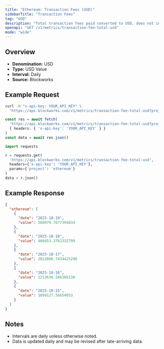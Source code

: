 ```yaml
---
title: "Ethereum: Transaction Fees (USD)"
sidebarTitle: "Transaction Fees"
tag: "USD"
description: "Total transaction fees paid converted to USD, does not include out-of-protocol tips or additional sources of revenue"
openapi: "GET /v1/metrics/transaction-fee-total-usd"
mode: "wide"
---
```


## Overview

- **Denomination:** USD
- **Type:** USD Value
- **Interval:** Daily
- **Source:** Blockworks

## Example Request

<CodeGroup>

```bash cURL
curl -H "x-api-key: YOUR_API_KEY" \
  "https://api.blockworks.com/v1/metrics/transaction-fee-total-usd?project=ethereum"
```

```typescript TypeScript
const res = await fetch(
  'https://api.blockworks.com/v1/metrics/transaction-fee-total-usd?project=ethereum',
  { headers: { 'x-api-key': 'YOUR_API_KEY' } }
)
const data = await res.json()
```

```python Python
import requests

r = requests.get(
  'https://api.blockworks.com/v1/metrics/transaction-fee-total-usd',
  headers={'x-api-key': 'YOUR_API_KEY'},
  params={'project': 'ethereum'}
)
data = r.json()
```

</CodeGroup>

## Example Response

```json
{
  "ethereum": [
    {
      "date": "2025-10-19",
      "value": 568079.7677394834
    },
    {
      "date": "2025-10-18",
      "value": 466653.3762332799
    },
    {
      "date": "2025-10-17",
      "value": 2013806.7434425298
    },
    {
      "date": "2025-10-16",
      "value": 1213636.586366138
    },
    {
      "date": "2025-10-15",
      "value": 1099127.56654053
    }
  ]
}
```

## Notes
- Intervals are daily unless otherwise noted.
- Data is updated daily and may be revised after late-arriving data.